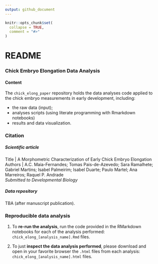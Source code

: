 ```yaml
---
output: github_document
---
```


<!-- README.md is generated from README.Rmd. Please edit that file -->

```r
knitr::opts_chunk$set(
  collapse = TRUE,
  comment = "#>"
)
```

# README

<!-- badges: start -->
<!-- badges: end -->

### Chick Embryo Elongation Data Analysis

#### Content

The `chick_elong_paper` repository holds the data analyses code applied to the chick embryo measurements in early development, including:

- the raw data (input);   
- analyses scripts (using literate programming with Rmarkdown notebooks)
- results and data visualization.


### Citation

##### Scientific article

Title | A Morphometric Characterization of Early Chick Embryo Elongation   
Authors | A.C. Maia-Fernandes; Tomas Pais-de-Azevedo; Sara Ramalhete; Gabriel Martins; Isabel Palmeirim; Isabel Duarte; Paulo Martel; Ana Marreiros; Raquel P. Andrade   
*Submitted to Developmental Biology*   

##### Data repository

TBA (after manuscript publication).


### Reproducible data analysis

1. To **re-run the analysis**, run the code provided in the RMarkdown notebooks for each of the analysis performed: `chick_elong_[analysis_name].Rmd` files.


2. To just **inspect the data analysis performed**, please download and open in your favorite browser the `.html` files from each analysis: `chick_elong_[analysis_name].html` files.

